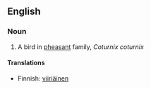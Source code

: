 ==English==
{{wikipedia}}

===Noun===
{{en-noun|sg=[[common]] [[quail]]}}

# A bird in [[pheasant]] family, ''Coturnix coturnix''

====Translations====
{{top}}
*Finnish: [[viiriäinen]]
{{bottom}}